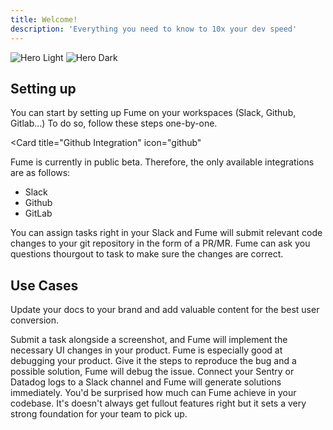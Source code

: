 ```yaml
---
title: Welcome!
description: 'Everything you need to know to 10x your dev speed'
---
```


<img
  className="block dark:hidden"
  src="/images/hero-light.svg"
  alt="Hero Light"
/>
<img
  className="hidden dark:block"
  src="/images/hero-dark.svg"
  alt="Hero Dark"
/>

## Setting up

You can start by setting up Fume on your workspaces (Slack, Github, Gitlab...) To do so, follow these steps one-by-one.

<Card
    title="Github Integration"
    icon="github"
  >
</Card>
<Card
    title="GitLab Integration"
    icon="gitlab"
>
</Card>
<Card
    title="Set Up The Slack App"
    icon="slack"
  >
  </Card>

Fume is currently in public beta. Therefore, the only available integrations are as follows:
* Slack
* Github
* GitLab

You can assign tasks right in your Slack and Fume will submit relevant code changes to your git repository in the form of a PR/MR. Fume can ask you questions thourgout to task to make sure the changes are correct. 

## Use Cases

Update your docs to your brand and add valuable content for the best user conversion.

<CardGroup cols={2}>
  <Card
    title="UI & Copy Changes"
    icon="palette"
  >
    Submit a task alongside a screenshot, and Fume will implement the necessary UI changes in your product.
  </Card>
  <Card
    title="Bugs"
    icon="bug"
  >
    Fume is especially good at debugging your product. Give it the steps to reproduce the bug and a possible solution, Fume will debug the issue.
  </Card>
  <Card
    title="Error Logs"
    icon="screwdriver-wrench"
  >
    Connect your Sentry or Datadog logs to a Slack channel and Fume will generate solutions immediately.
  </Card>
  <Card
    title="New Fatures"
    icon="stars"
  >
    You'd be surprised how much can Fume achieve in your codebase. It's doesn't always get fullout features right but it sets a very strong foundation for your team to pick up.
  </Card>
</CardGroup>
